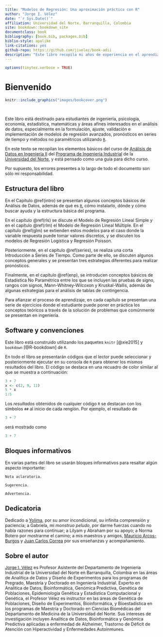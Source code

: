 ```yaml
--- 
title: "Modelos de Regresión: Una aproximación práctica con R"
author: "Jorge I. Vélez"
date: "`r Sys.Date()`"
affiliation: Universidad del Norte, Barranquilla, Colombia
site: bookdown::bookdown_site
documentclass: book
bibliography: [book.bib, packages.bib]
biblio-style: apalike
link-citations: yes
github-repo: https://github.com/jivelez/book-adii
description: "Este libro recopila mi años de experiencia en el aprendizaje de R [@R], y está escrito como una guía para aquellos que recién comienzan."
---
```


```r
options(tinytex.verbose = TRUE)
```

# Bienvenido {-}

```r
knitr::include_graphics("images/bookcover.png")
```

<br>


Este libro está destinado para estudiantes de ingeniería, psicología, economía, estadística, matemáticas y áreas afines interesados en el análisis de datos, especialmente en la formulación, ajuste, validación e implementación de modelos de regresión avanzados, pronósticos en series de tiempo y métodos no paramétricos utilizando [`R`](https://www.r-project.org/). 



En este texto se recopilan los elementos básicos del curso de [Análisis de Datos en Ingeniería II](https://pomelo.uninorte.edu.co/pls/prod/bwckctlg.p_disp_course_detail?cat_term_in=201910&subj_code_in=EST&crse_numb_in=1051) del [Programa de Ingeniería Industrial](https://www.uninorte.edu.co/web/ingenieria-industrial) de la [Universidad del Norte](https://www.uninorte.edu.co), y está pensado como una guía para dicho curso.
  
Por supuesto, los errores presentes a lo largo de todo el documento son sólo mi responsabilidad.


## Estructura del libro{-}
En el Capítulo \@ref(intro) se presentan algunos conceptos básicos de Análisis de Datos, además de qué es [`R`](https://www.r-project.org), cómo instalarlo, dónde y cómo buscar ayuda y la estructura básica del programa.

En el capítulo \@ref(rls) se discute el Modelo de Regresión Lineal Simple y en el capítulo \@ref(rlm) el Modelo de Regresión Lineal Múltiple. En el capítulo \@ref(glm) se extienden estos modelos para el caso donde la variable respuesta puede tomar valores discretos, y se discuten los modelos de Regresión Logística y Regresión Poisson. 

Posteriormente, en el capítulo \@ref(series), se realiza una corta Introducción a Series de Tiempo. Como parte de ello, se discuten algunos conceptos generales y se presentan tres estrategias diferentes para realizar pronósticos. 

Finalmente, en el capítulo \@ref(enp), se introducen conceptos básicos de Estadística No Paramétrica entre los que se incluyen las pruebas de signo, rangos con signos, Mann-Whitney-Wilcoxon y Kruskal-Wallis, además de algunas estrategias para el análisis de tablas de contingencia.

Para afianzar el proceso de aprendizaje, en cada capítulo se presentan una serie de ejercicios donde el estudiante puede poner en práctica los conceptos teóricos a través de la solución de problemas que comúnmente se presentan en ingeniería.


## Software y convenciones {-} 
Este libro está construido utilizando los paquetes `knitr`\index{knitr} [@xie2015] y `bookdown`\index{bookdown} [@R-bookdown] de `R`.

En todo el libro se presentarán códigos que el lector puede seleccionar y posteriormente ejecutar en su consola de `R` para obtener los mismos resultados del libro. El código se destaca en una recuadro de color similar al que se muestra a continuación:

```r
3 + 7 
x <- c(2, 9, 11)
5 * x
1:5
```


Los _resultados_ obtenidos de cualquier código `R` se destacan con los símbolos `##` al inicio de cada renglón. Por ejemplo, el resultado de

```r
3 + 7
```

será mostrado como 

```r
3 + 7
```

## Bloques informativos {-}
En varias partes del libro se usarán bloques informativos para resaltar algún aspecto importante:

```block2
Nota aclaratoria.
```

```block2
Sugerencia.
```

```block2
Advertencia.
```

## Dedicatoria {-}
Dedicado a [Yolima](https://www.instagram.com/yolimaespinosamarykay/?hl=es), por su amor incondicional, su infinita comprensión y paciencia; a Gabriela, mi *monstruo peludo*, por darme fuerzas cuando no había razones para continuar; a 
Lilyam y Abraham por su apoyo;  a Norma Botero por mostrarme el camino; a mis maestros y amigos, [Mauricio Arcos-Burgos](https://scholar.google.com.co/citations?user=MZlwFqgAAAAJ&hl=en) y [Juan Carlos Correa](http://ciencias.medellin.unal.edu.co/index.php/component/teachers/?escuela=Escuela%20de%20Estad%C3%ADstica&letra=&correo=jccorrea@unal.edu.co)  por sus enseñanzas y acompañamiento.


## Sobre el autor {-}
[Jorge I. Vélez](https://jivelez.github.io) es Profesor Asistente del Departamento de Ingeniería Industrial de la Universidad del Norte en Barranquilla, Colombia en las áreas de Analítica de Datos y Diseño de Experimentos para los programas de Pregrado, Maestría y Doctorado en Ingeniería Industrial.  Experto en Analítica de Datos, Bioinformática, Genómica Predictiva, Genética de Poblaciones, Epidemiología Genética y Estadística Computacional y Genética, el  Profesor Vélez es instructor en las áreas de  Genética de Poblaciones, Diseño de Experimentos, Bioinformática, y Bioestadística en los programas de Maestría y Doctorado en Ciencias Biomédicas del Departamento de Medicina de la Universidad del Norte. Sus intereses de investigación incluyen Analítica de Datos, Bioinformática y Genómica Predictiva aplicadas a enfermedad de Alzheimer, Trastorno de Déficit de Atención con Hiperactividad y Enfermedades Autoinmunes.
